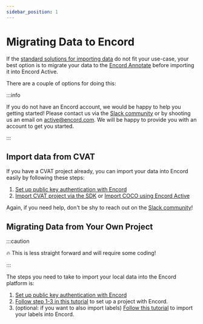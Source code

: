 ```yaml
---
sidebar_position: 1
---
```



# Migrating Data to Encord

If the [standard solutions for importing data](/workflows/importing-data-and-labels) do not fit your use-case, your best option is to migrate your data to the [Encord Annotate](https://app.encord.com) before importing it into Encord Active.

There are a couple of options for doing this:

<TOCInline toc={toc} />

:::info

If you do not have an Encord account, we would be happy to help you getting
started! Please contact us via the [Slack community](https://encordactive.slack.com)
or by shooting us an email on [active@encord.com](mailto:active@encord.com). We
will be happy to provide you with an account to get you started.

:::

## Import data from CVAT

If you have a CVAT project already, you can import your data into Encord easily by following these steps:

1. [Set up public key authentication with Encord](https://docs.encord.com/admins/settings/public-keys/#set-up-public-key-authentication)
2. [Import CVAT project via the SDK](https://python.docs.encord.com/tutorials/projects.html#cvat-integration) or [Import COCO using Encord Active](/cli/import-coco-project)

Again, if you need help, don't be shy to reach out on the [Slack community](https://encordactive.slack.com)!

## Migrating Data from Your Own Project

:::caution

:fire: This is less straight forward and will require some coding!

:::

The steps you need to take to import your local data into the Encord platform is:

1. [Set up public key authentication with Encord](https://docs.encord.com/admins/settings/public-keys/#set-up-public-key-authentication)
2. [Follow step 1-3 in this tutorial](https://python.docs.encord.com/tutorials/end-to-end/preparing_data_for_labelling.html) to set up a project with Encord.
3. (optional: if you want to also import labels) [Follow this tutorial](https://python.docs.encord.com/tutorials/end-to-end/saving_labels_to_project.html) to import your labels into Encord.
